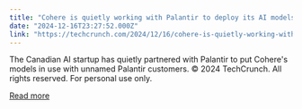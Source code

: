 ```yaml
---
title: "Cohere is quietly working with Palantir to deploy its AI models"
date: "2024-12-16T23:27:52.000Z"
link: "https://techcrunch.com/2024/12/16/cohere-is-quietly-working-with-palantir-to-deploy-its-ai-models/"
---
```


The Canadian AI startup has quietly partnered with Palantir to put Cohere's models in use with unnamed Palantir customers.
© 2024 TechCrunch. All rights reserved. For personal use only.


[Read more](https://techcrunch.com/2024/12/16/cohere-is-quietly-working-with-palantir-to-deploy-its-ai-models/)
